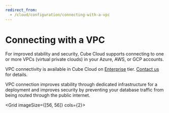 ```yaml
---
redirect_from:
  - /cloud/configuration/connecting-with-a-vpc
---
```


# Connecting with a VPC

For improved stability and security, Cube Cloud supports connecting to one or
more VPCs (virtual private clouds) in your Azure, AWS, or GCP accounts.

<SuccessBox>

VPC connectivity is available in Cube Cloud on
[Enterprise](https://cube.dev/pricing) tier.
[Contact us](https://cube.dev/contact) for details.

</SuccessBox>

VPC connection improves stability through dedicated infrastructure for a
deployment and improves security by preventing your database traffic from being
routed through the public internet.

<Grid imageSize={[56, 56]} cols={2}>
  <GridItem
    url="connecting-with-a-vpc/aws"
    imageUrl="https://raw.githubusercontent.com/cube-js/cube.js/master/docs/static/icons/aws.svg"
    title="Amazon Web Services"
  />
  <GridItem
    url="connecting-with-a-vpc/gcp"
    imageUrl="https://raw.githubusercontent.com/cube-js/cube.js/master/docs/static/icons/gcp.svg"
    title="Google Cloud Platform"
  />
  <GridItem
    url="connecting-with-a-vpc/azure"
    imageUrl="https://raw.githubusercontent.com/cube-js/cube.js/master/docs/static/icons/azure.svg"
    title="Microsoft Azure"
  />
</Grid>
